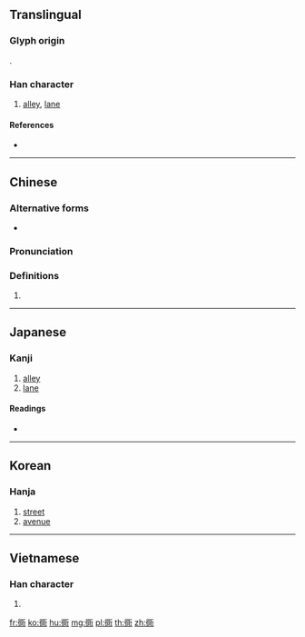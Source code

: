 {{character info/new}}
{{also|同}}
==Translingual==

===Glyph origin===
{{Han etym}}
{{Han compound|行|同|c1=s|c2=p|ls=psc}}.

===Han character===
{{Han char|rn=144|rad=行|as=06|sn=12|four=21221|canj=HOBRN|ids=⿴行同}}

# [[alley]], [[lane]]

====References====
* {{Han ref|kx=1109.140|dkj=34048|dj=1573.150|hdz=20832.130|uh=8855|ud=34901|bh=DBC2|bd=56258}}

----

==Chinese==
{{zh-forms|s=同|t2=同}}

===Alternative forms===
* {{zh-l|㣚}}

===Pronunciation===
{{zh-pron
|m=tòng
|c=dung6,tung4
|mn=tòng
|mc=y
|oc=y
|ma=
|cat=n
}}

===Definitions===
{{zh-hanzi}}

# {{zh-only used in|衚衕}}

----

==Japanese==

===Kanji===
{{ja-kanji|grade=|rs=行06}}

# [[alley]]
# [[lane]]

====Readings====
* {{ja-readings|on=[[とう]] (tō), [[ず]] (zu)|kun=[[ちまた]] (chimata)|nanori=}}

----

==Korean==

===Hanja===
{{ko-hanja|hangeul=[[동]], [[통]]|eumhun=|rv=dong, tong|mr=tong, t'ong|y=tong, thong}}

# [[street]]
# [[avenue]]

----

==Vietnamese==

===Han character===
{{vi-hantu|[[đồng]]|rs=行06}}

# {{defn|lang=vi|sort=行06}}

[[fr:衕]]
[[ko:衕]]
[[hu:衕]]
[[mg:衕]]
[[pl:衕]]
[[th:衕]]
[[zh:衕]]